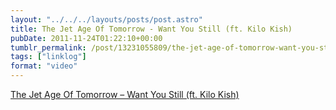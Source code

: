 ```yaml
---
layout: "../../../layouts/posts/post.astro"
title: The Jet Age Of Tomorrow - Want You Still (ft. Kilo Kish)
pubDate: 2011-11-24T01:22:10+00:00
tumblr_permalink: /post/13231055809/the-jet-age-of-tomorrow-want-you-still-ft-kilo
tags: ["linklog"]
format: "video"
---
```



<YouTube id="https://www.youtube.com/watch?v=yLjH68u9ps4" />

[The Jet Age Of Tomorrow &#8211; Want You Still (ft. Kilo Kish)][1]

[1]: https://www.youtube.com/watch?v=yLjH68u9ps4
